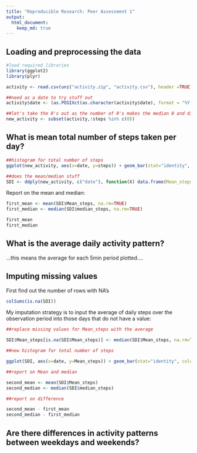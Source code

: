 ```yaml
---
title: "Reproducible Research: Peer Assessment 1"
output: 
  html_document:
    keep_md: true
---
```



## Loading and preprocessing the data

```r

#load required libraries
library(ggplot2)
library(plyr)

activity <- read.csv(unz("activity.zip", "activity.csv"), header =TRUE)

##need as a date to try stuff out
activity$date <- (as.POSIXct(as.character(activity$date), format = "%Y-%m-%d", tz = ""))

##let's take the 0's out as the number of 0's makes the median 0 and distorts the dateset
new_activity <- subset(activity,!steps %in% c(0))

```


## What is mean total number of steps taken per day?

```r
##histogram for total number of steps
ggplot(new_activity, aes(x=date, y=steps)) + geom_bar(stat="identity", color = "black")  + ggtitle("Total Number of steps over the time period")

##does the mean/median stuff
SDI <- ddply(new_activity, c("date"), function(X) data.frame(Mean_steps = mean(X$steps, na.rm=TRUE), median_steps = quantile(X$steps, 0.50, na.rm=TRUE)))
```

Report on the mean and median:

```r

first_mean <- mean(SDI$Mean_steps, na.rm=TRUE)
first_median <- median(SDI$median_steps, na.rm=TRUE)

first_mean
first_median

```


## What is the average daily activity pattern?

...this means the average for each 5min period plotted....

## Imputing missing values

First find out the number of rows with NA's

```r

colSums(is.na(SDI))
```

My imputation strategy is to input the average of daily steps over the observation period into those days that do not have a value:

```r
##replace missing values for Mean_steps with the average

SDI$Mean_steps[is.na(SDI$Mean_steps)] <- median(SDI$Mean_steps, na.rm=TRUE)

##new histogram for total number of steps

ggplot(SDI, aes(x=date, y=Mean_steps)) + geom_bar(stat="identity", color = "black")  + ggtitle("Total Number of steps over the time period after imputation")

##report on Mean and median

second_mean <- mean(SDI$Mean_steps)
second_median <- median(SDI$median_steps)

##report on difference

second_mean - first_mean
second_median - first_median

```

## Are there differences in activity patterns between weekdays and weekends?
